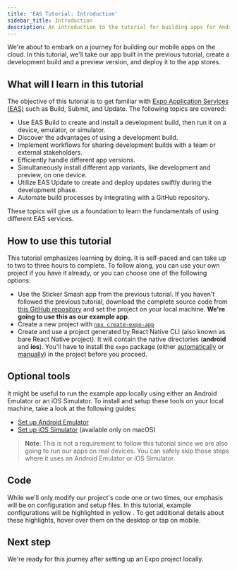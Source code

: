 ```yaml
---
title: 'EAS Tutorial: Introduction'
sidebar_title: Introduction
description: An introduction to the tutorial for building apps for Android and iOS using Expo Application Services (EAS) that covers the Build, Update, and Submit workflows.
---
```



We're about to embark on a journey for building our mobile apps on the cloud. In this tutorial, we'll take our app built in the previous tutorial, create a development build and a preview version, and deploy it to the app stores.

## What will I learn in this tutorial

The objective of this tutorial is to get familiar with [Expo Application Services (EAS)](https://expo.dev/eas) such as Build, Submit, and Update. The following topics are covered:

- Use EAS Build to create and install a development build, then run it on a device, emulator, or simulator.
- Discover the advantages of using a development build.
- Implement workflows for sharing development builds with a team or external stakeholders.
- Efficiently handle different app versions.
- Simultaneously install different app variants, like development and preview, on one device.
- Utilize EAS Update to create and deploy updates swiftly during the development phase.
- Automate build processes by integrating with a GitHub repository.

These topics will give us a foundation to learn the fundamentals of using different EAS services.

## How to use this tutorial

This tutorial emphasizes learning by doing. It is self-paced and can take up to two to three hours to complete. To follow along, you can use your own project if you have it already, or you can choose one of the following options:

- Use the Sticker Smash app from the previous tutorial. If you haven't followed the previous tutorial, download the complete source code from [this GitHub repository](https://github.com/amandeepmittal/sticker-smash-expo-tutorial-app) and set the project on your local machine. **We're going to use this as our example app**.
- Create a new project with [`npx create-expo-app`](/get-started/create-a-project/)
- Create and use a project generated by React Native CLI (also known as bare React Native project). It will contain the native directories (**android** and **ios**). You'll have to install the `expo` package (either [automatically](/bare/installing-expo-modules/) or [manually](/bare/installing-expo-modules/#manual-installation)) in the project before you proceed.

## Optional tools

It might be useful to run the example app locally using either an Android Emulator or an iOS Simulator. To install and setup these tools on your local machine, take a look at the following guides:

- [Set up Android Emulator](/workflow/android-studio-emulator/)
- [Set up iOS Simulator](/workflow/ios-simulator/) (available only on macOS)

> **Note**: This is not a requirement to follow this tutorial since we are also going to run our apps on real devices. You can safely skip those steps where it uses an Android Emulator or iOS Simulator.

## Code

While we'll only modify our project's code one or two times, our emphasis will be on configuration and setup files. In this tutorial, example configurations will be <Highlight>highlighted in yellow </Highlight>. To get additional details about these highlights, hover over them on the desktop or tap on mobile.

## Next step

We're ready for this journey after setting up an Expo project locally.

<BoxLink
  title="Configure a development in cloud"
  Icon={BookOpen02Icon}
  description="If you're already familiar with Expo, feel free to jump ahead to specific chapters. However, if you'd like to start from scratch, continue to the next chapter in which we will learn how to create your first app with Expo."
  href="/tutorial/eas/configure-development-build/"
/>
